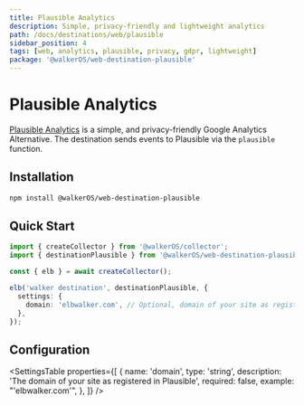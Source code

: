```yaml
---
title: Plausible Analytics
description: Simple, privacy-friendly and lightweight analytics
path: /docs/destinations/web/plausible
sidebar_position: 4
tags: [web, analytics, plausible, privacy, gdpr, lightweight]
package: '@walkerOS/web-destination-plausible'
---
```



# Plausible Analytics

<PackageLink
  env="web"
  github="packages/web/destinations/plausible"
  npm="@walkerOS/web-destination-plausible"
/>

[Plausible Analytics](https://plausible.io/) is a simple, and privacy-friendly
Google Analytics Alternative. The destination sends events to Plausible via the
`plausible` function.

## Installation

```bash
npm install @walkerOS/web-destination-plausible
```

## Quick Start

```typescript
import { createCollector } from '@walkerOS/collector';
import { destinationPlausible } from '@walkerOS/web-destination-plausible';

const { elb } = await createCollector();

elb('walker destination', destinationPlausible, {
  settings: {
    domain: 'elbwalker.com', // Optional, domain of your site as registered
  },
});
```

## Configuration

<SettingsTable
  properties={[
    {
      name: 'domain',
      type: 'string',
      description: 'The domain of your site as registered in Plausible',
      required: false,
      example: "'elbwalker.com'",
    },
  ]}
/>
